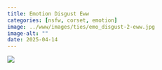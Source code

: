 ```yaml
---
title: Emotion Disgust Eww
categories: [nsfw, corset, emotion]
image: ../www/images/ties/emo_disgust-2-eww.jpg
image-alt: ""
date: 2025-04-14
---
```



![](../www/images/ties/emo_disgust-2-eww.jpg)

